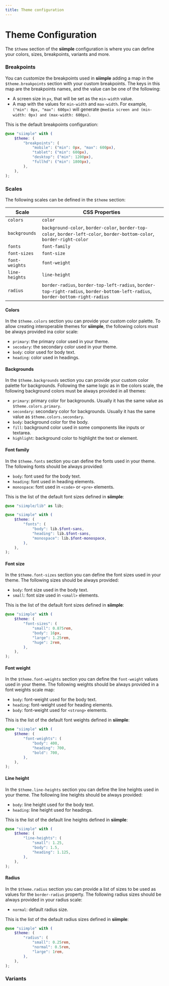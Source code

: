 ```yaml
---
title: Theme configuration
---
```


# Theme Configuration

The `$theme` section of the **siimple** configuration is where you can define your colors, sizes, breakpoints, variants and more.


### Breakpoints

You can customize the breakpoints used in **siimple** adding a map in the `$theme.breakpoints` section with your custom breakpoints. The keys in this map are the breakpoints names, and the value can be one of the following:

- A screen size in `px`, that will be set as the `min-width` value.
- A map with the values for `min-width` and `max-width`. For example, `("min": 0px, "max": 600px)` will generate `@media screen and (min-width: 0px) and (max-width: 600px)`.

This is the default breakpoints configuration: 

```scss
@use "siimple" with (
    $theme: (
        "breakpoints": (
            "mobile": ("min": 0px, "max": 600px),
            "tablet": ("min": 600px),
            "desktop": ("min": 1200px),
            "fullhd": ("min": 1800px),
        ),
    ),
);
```

### Scales

The following scales can be defined in the `$theme` section:

| Scale | CSS Properties |
|-------|----------------|
| `colors` | `color` |
| `backgrounds` | `background-color`, `border-color`, `border-top-color`, `border-left-color`, `border-bottom-color`, `border-right-color` |
| `fonts` | `font-family` |
| `font-sizes` | `font-size` |
| `font-weights` | `font-weight` |
| `line-heights` | `line-height` |
| `radius` | `border-radius`, `border-top-left-radius`, `border-top-right-radius`, `border-bottom-left-radius`, `border-bottom-right-radius` |



#### Colors

In the `$theme.colors` section you can provide your custom color palette. To allow creating interoperable themes for **siimple**, the following colors must be always provided ina color scale:

- `primary`: the primary color used in your theme.
- `secodary`: the secondary color used in your theme.
- `body`: color used for body text.
- `heading`: color used in headings.


#### Backgrounds

In the `$theme.backgrounds` section you can provide your custom color palette for backgrounds. Following the same logic as in tbe colors scale, the following background colors must be always provided in all themes:

- `primary`: primary color for backgrounds. Usually it has the same value as `$theme.colors.primary`.
- `secondary`: secondary color for backgrounds. Usually it has the same value as `$theme.colors.secondary`.
- `body`: background color for the body.
- `fill`: background color used in some components like inputs or textarea.
- `highlight`: background color to highlight the text or element.


#### Font family

In the `$theme.fonts` section you can define the fonts used in your theme. The following fonts should be always provided: 

- `body`: font used for the body text.
- `heading`: font used in heading elements. 
- `monospace`: font used in `<code>` or `<pre>` elements.

This is the list of the default font sizes defined in **siimple**: 

```scss
@use "siimple/lib" as lib;

@use "siimple" with (
    $theme: (
        "fonts": (
            "body": lib.$font-sans,
            "heading": lib.$font-sans,
            "monospace": lib.$font-monospace,
        ),
    ),
);
```


#### Font size

In the `$theme.font-sizes` section you can define the font sizes used in your theme. The following sizes should be always provided: 

- `body`: font size used in the body text.
- `small`: font size used in `<small>` elements.

This is the list of the default font sizes defined in **siimple**: 

```scss
@use "siimple" with (
    $theme: (
        "font-sizes": (
            "small": 0.875rem,
            "body": 16px,
            "large": 1.25rem,
            "huge": 2rem,
        ),
    ),
);
```

#### Font weight

In the `$theme.font-weights` section you can define the `font-weight` values used in your theme. The following weights should be always provided in a font weights scale map: 

- `body`: font-weight used for the body text.
- `heading`: font-weight used for heading elements.
- `body`: font-weight used for `<strong>` elements.

This is the list of the default font weights defined in **siimple**: 

```scss
@use "siimple" with (
    $theme: (
        "font-weights": (
            "body": 400,
            "heading": 700,
            "bold": 700,
        ),
    ),
);
```


#### Line height

In the `$theme.line-heights` section you can define the line heights used in your theme. The following line heights should be always provided:

- `body`: line height used for the body text.
- `heading`: line height used for headings.

This is the list of the default line heights defined in **siimple**: 

```scss
@use "siimple" with (
    $theme: (
        "line-heights": (
            "small": 1.25,
            "body": 1.5,
            "heading": 1.125,
        ),
    ),
);
```


#### Radius

In the `$theme.radius` section you can provide a list of sizes to be used as values for the `border-radius` property. The following radius sizes should be always provided in your radius scale:

- `normal`: default radius size.

This is the list of the default radius sizes defined in **siimple**: 

```scss
@use "siimple" with (
    $theme: (
        "radius": (
            "small": 0.25rem,
            "normal": 0.5rem,
            "large": 1rem,
        ),
    ),
);
```


### Variants





